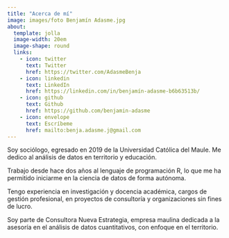 ```yaml
---
title: "Acerca de mí"
image: images/foto Benjamín Adasme.jpg
about:
  template: jolla
  image-width: 20em
  image-shape: round
  links:
    - icon: twitter
      text: Twitter
      href: https://twitter.com/AdasmeBenja
    - icon: linkedin
      text: LinkedIn
      href: https://linkedin.com/in/benjamín-adasme-b6b63513b/
    - icon: github
      text: Github
      href: https://github.com/benjamin-adasme
    - icon: envelope
      text: Escríbeme
      href: mailto:benja.adasme.j@gmail.com
---
```


Soy sociólogo, egresado en 2019 de la Universidad Católica del Maule. Me dedico al análisis de datos en territorio y educación.

Trabajo desde hace dos años al lenguaje de programación R, lo que me ha permitido iniciarme en la ciencia de datos de forma autónoma.

Tengo experiencia en investigación y docencia académica, cargos de gestión profesional, en proyectos de consultoría y organizaciones sin fines de lucro.

Soy parte de Consultora Nueva Estrategia, empresa maulina dedicada a la asesoría en el análisis de datos cuantitativos, con enfoque en el territorio.
